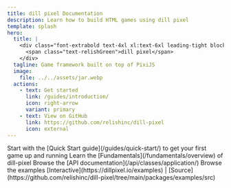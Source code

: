 ```yaml
---
title: dill pixel Documentation
description: Learn how to build HTML games using dill pixel
template: splash
hero:
  title: |
    <div class="font-extrabold text-4xl xl:text-6xl leading-tight block">
      <span class="text-relishGreen">dill pixel</span>
    </div>
  tagline: Game framework built on top of PixiJS
  image:
    file: ../../assets/jar.webp
  actions:
    - text: Get started
      link: /guides/introduction/
      icon: right-arrow
      variant: primary
    - text: View on GitHub
      link: https://github.com/relishinc/dill-pixel
      icon: external
---
```



<CardGrid>
  <Card title="Read the Guide" icon="open-book">
    Start with the [Quick Start guide](/guides/quick-start/) to get your first game up and running
  </Card>
  <Card title="Learn the Fundamentals" icon="open-book">
    Learn the [Fundamentals](/fundamentals/overview) of dill-pixel
  </Card>
  <Card title="Discover the API" icon="open-book">
    Browse the [API documentation](/api/classes/application/)
  </Card>
  <Card title="Browse the Examples" icon="open-book">
    Browse the examples [Interactive](https://dillpixel.io/examples) |
    [Source](https://github.com/relishinc/dill-pixel/tree/main/packages/examples/src)
  </Card>
</CardGrid>
